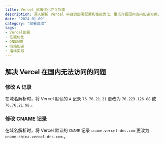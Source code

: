 ```yaml
---
title: Vercel 部署优化完全指南
description: 深入解析 Vercel 平台的部署配置和性能优化，重点介绍国内访问加速方案、DNS 解析优化、自定义域名配置等实用部署技巧
date: "2024-01-09"
category: "部署运维"
tags:
- Vercel部署
- 性能优化
- DNS配置
- 网站加速
- 运维实践
---
```


## 解决 Vercel 在国内无法访问的问题

### 修改 A 记录

在域名解析时，将 Vercel 默认的 `A` 记录 `76.76.21.21` 更改为 `76.223.126.88` 或 `76.76.21.98` 。

### 修改 CNAME 记录

在域名解析时，将 Vercel 默认的 `CNAME` 记录 `cname.vercel-dns.com` 更改为 `cname-china.vercel-dns.com` 。